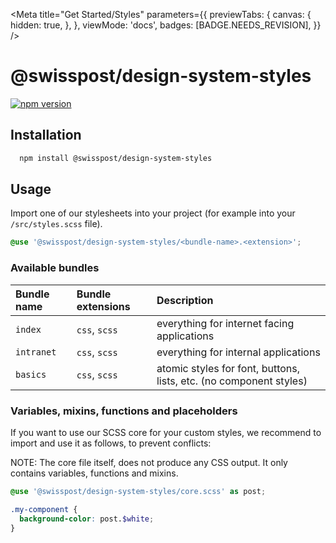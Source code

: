 
<Meta
  title="Get Started/Styles"
  parameters={{
    previewTabs: {
      canvas: {
        hidden: true,
      },
    },
    viewMode: 'docs',
    badges: [BADGE.NEEDS_REVISION],
  }}
/>

# @swisspost/design-system-styles

[![npm version](https://badge.fury.io/js/@swisspost%2Fdesign-system-styles.svg)](https://badge.fury.io/js/@swisspost%2Fdesign-system-styles)

## Installation

```bash dark
  npm install @swisspost/design-system-styles
```

## Usage

Import one of our stylesheets into your project (for example into your `/src/styles.scss` file).

```scss dark
@use '@swisspost/design-system-styles/<bundle-name>.<extension>';
```

### Available bundles

| Bundle name | Bundle extensions | Description                                                        |
| :---------- | :---------------- | :----------------------------------------------------------------- |
| `index`     | `css`, `scss`     | everything for internet facing applications                        |
| `intranet`  | `css`, `scss`     | everything for internal applications                               |
| `basics`    | `css`, `scss`     | atomic styles for font, buttons, lists, etc. (no component styles) |

### Variables, mixins, functions and placeholders

If you want to use our SCSS core for your custom styles, we recommend to import and use it as follows, to prevent conflicts:

<p class="alert alert-info alert-md">
  NOTE: The core file itself, does not produce any CSS output. It only contains variables, functions
  and mixins.
</p>

```scss dark
@use '@swisspost/design-system-styles/core.scss' as post;

.my-component {
  background-color: post.$white;
}
```
